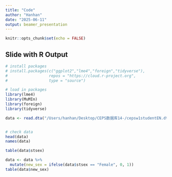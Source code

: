 ```yaml
---
title: "Code"
author: "Hanhan"
date: "2025-06-11"
output: beamer_presentation
---
```


```r
knitr::opts_chunk$set(echo = FALSE)
```




## Slide with R Output

```r
# install packages
# install.packages(c("ggplot2","lme4","foreign","tidyverse"),
#                  repos = "https://cloud.r-project.org",
#                  type = "source")

# load in packages
library(lme4) 
library(MuMIn) 
library(foreign)
library(tidyverse)

data <- read.dta("/Users/hanhan/Desktop/CEPS数据库14-/cepsw1studentEN.dta") 


# check data
head(data)
names(data)

table(data$stsex)

data <- data %>%
  mutate(new_sex = ifelse(data$stsex == "Female", 0, 1))
table(data$new_sex)



```